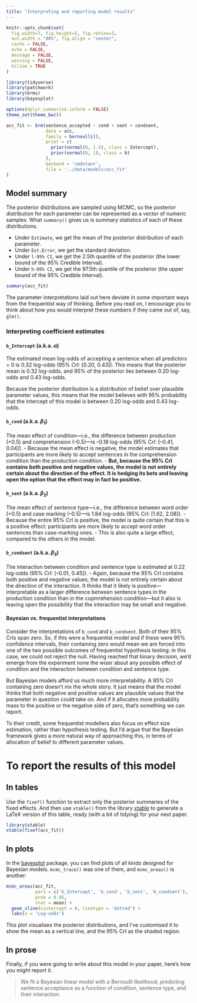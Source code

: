 ```yaml
---
title: "Interpreting and reporting model results"
---
```


```r
knitr::opts_chunk$set(
  fig.width=7, fig.height=5, fig.retina=3,
  out.width = "80%", fig.align = "center",
  cache = FALSE,
  echo = FALSE,
  message = FALSE, 
  warning = FALSE,
  hiline = TRUE
)

library(tidyverse)
library(patchwork)
library(brms)
library(bayesplot)

options(dplyr.summarise.inform = FALSE)
theme_set(theme_bw())

acc_fit <- brm(sentence_accepted ~ cond + sent + condsent,
               data = acc,
               family = bernoulli(),
               prior = c(
                 prior(normal(0, 1.5), class = Intercept),
                 prior(normal(0, 1), class = b)
               ),
               backend = 'cmdstanr',
               file = '../data/models/acc_fit'
)
```


## Model summary

The posterior distributions are sampled using MCMC, so the posterior distribution for each parameter can be represented as a vector of numeric samples.
What `summary()` gives us is summary statistics of each of these distributions.

- Under `Estimate`, we get the mean of the posterior distribution of each parameter.
- Under `Est.Error`, we get the standard deviation.
- Under `l-95% CI`, we get the 2.5th quantile of the posterior (the lower bound of the 95% Credible Interval).
- Under `h-95% CI`, we get the 97.5th quantile of the posterior (the upper bound of the 95% Credible Interval).

```r
summary(acc_fit)
```




<!-- TODO: box of fun things to do with posterior samples -->




The parameter interpretations laid out here deviate in some important ways from the frequentist way of thinking.
Before you read on, I encourage you to think about how you would interpret these numbers if they came out of, say, `glm()`.


### Interpreting coefficient estimates

#### `b_Intercept` (a.k.a. $\alpha$)

The estimated mean log-odds of accepting a sentence when all predictors = 0 is 0.32 log-odds (95% CrI: [0.20, 0.43]).
This means that the posterior mean is 0.32 log-odds, and 95% of the posterior lies between 0.20 log-odds and 0.43 log-odds.

Because the posterior distribution is a distribution of belief over plausible parameter values, this means that the model believes with 95% probability that the intercept of this model is between 0.20 log-odds and 0.43 log-odds.

<!-- TODO: back-transforming the intercept -->

<!-- We can directly back-transform the intercept *and the intercept only* to probability space: `plogis(0.32)` is a probability of accepting a sentence of 0.58 (95% CrI: [0.55, 0.61]). -->
<!-- If we wanted to back-transform any of the other parameters, we'd have to multiply them by the contrast coding and then add that result to the intercept—this will be illustrated below. -->
  
#### `b_cond` (a.k.a. $\beta_1$)


The mean effect of condition—i.e., the difference between production (+0.5) and comprehension (–0.5)—is –0.18 log-odds (95% CrI: [–0.41, 0.04]).
  - Because the mean effect is negative, the model estimates that participants are more likely to accept sentences in the comprehension condition than the production condition.
  - **But, because the 95% CrI contains both positive and negative values, the model is not entirely certain about the direction of the effect. It is hedging its bets and leaving open the option that the effect may in fact be positive.** 
  
#### `b_sent` (a.k.a. $\beta_2$)


The mean effect of sentence type—i.e., the difference between word order (+0.5) and case marking (–0.5)—is 1.84 log-odds (95% CrI: [1.62, 2.08]).
  - Because the entire 95% CrI is positive, the model is quite certain that this is a positive effect: participants are more likely to accept word order sentences than case-marking ones.
  - This is also quite a large effect, compared to the others in the model.
  
#### `b_condsent` (a.k.a. $\beta_3$)

The interaction between condition and sentence type is estimated at 0.22 log-odds (95% CrI: [–0.01, 0.45]).
  - Again, because the 95% CrI contains both positive and negative values, the model is not entirely certain about the direction of the interaction. It thinks that it likely is positive—interpretable as a larger difference between sentence types in the production condition than in the copmrehension condition—but it also is leaving open the possibility that the interaction may be small and negative.
  
  
#### Bayesian vs. frequentist interpretations 

Consider the interpretations of `b_cond` and `b_condsent`.
Both of their 95% CrIs span zero.
So, if this were a frequentist model and if these were 95% confidence intervals, their containing zero would mean we are forced into one of the two possible outcomes of frequentist hypothesis testing: in this case, we could not reject the null.
Having reached that binary decision, we'd emerge from the experiment none the wiser about any possible effect of condition and the interaction between condition and sentence type.

But Bayesian models afford us much more interpretability.
A 95% CrI containing zero doesn't nix the whole story.
It just means that the model thinks that both negative and positive values are plausible values that the parameter in question could take on.
And if it allocates more probability mass to the positive or the negative side of zero, that's something we can report.

To their credit, some frequentist modellers also focus on effect size estimation, rather than hypothesis testing.
But I'd argue that the Bayesian framework gives a more natural way of approaching this, in terms of allocation of belief to different parameter values.

<!-- TODO box: New Statistics -->




# To report the results of this model

## In tables

Use the `fixef()` function to extract only the posterior summaries of the fixed effects.
And then use `xtable()` from the library [xtable](https://cran.r-project.org/web/packages/xtable/index.html) to generate a LaTeX version of this table, ready (with a bit of tidying) for your next paper.

```r
library(xtable)
xtable(fixef(acc_fit))
```



## In plots

In the [bayesplot](http://mc-stan.org/bayesplot/) package, you can find plots of all kinds designed for Bayesian models.
`mcmc_trace()` was one of them, and `mcmc_areas()` is another:

```r
mcmc_areas(acc_fit, 
           pars = c('b_Intercept', 'b_cond', 'b_sent', 'b_condsent'),
           prob = 0.95,
           stat = mean) +
  geom_vline(xintercept = 0, linetype = 'dotted') +
  labs(x = 'Log-odds')
```

This plot visualises the posterior distributions, and I've customised it to show the mean as a vertical line, and the 95% CrI as the shaded region.


## In prose

Finally, if you were going to write about this model in your paper, here's how you might report it.

> We fit a Bayesian linear model with a Bernoulli likelihood, predicting sentence acceptance as a function of condition, sentence type, and their interaction.

<!-- TODO finis hthis based on the glossa manuscript: -->
<!-- The model estimates a likely-negative main effect of Condition ($\beta$ = –0.81 log-odds, 95\% CrI [–1.79, 0.20]), meaning that participants in the production condition are probably less likely to accept sentences than are participants in the comprehension condition. -->
<!-- However, the 95\% CrI contains zero, so the model is somewhat uncertain about the direction of this effect. -->
<!-- There is much more certainty in its estimate of the positive effect of Sentence type ($\beta$ = 4.10 log-odds, 95\% CrI [–2.76, 5.51]); the model is sure that word order sentences are much more likely to be accepted than case-marking sentences are. -->
<!-- Finally, the focus of our hypothesis was the interaction term, but both table and figure show that this interaction was not borne out. -->
<!-- The interaction coefficient's estimate is very uncertain ($\beta$ = 0.37 log-odds, 95\% CrI [–0.88, 1.70]), and even trends against the hypothesised direction with more probability mass on the positive side of zero. -->
<!-- Thus, the model does not support our hypothesis that participants who did the production task will be more likely to accept case-marking sentences. -->


